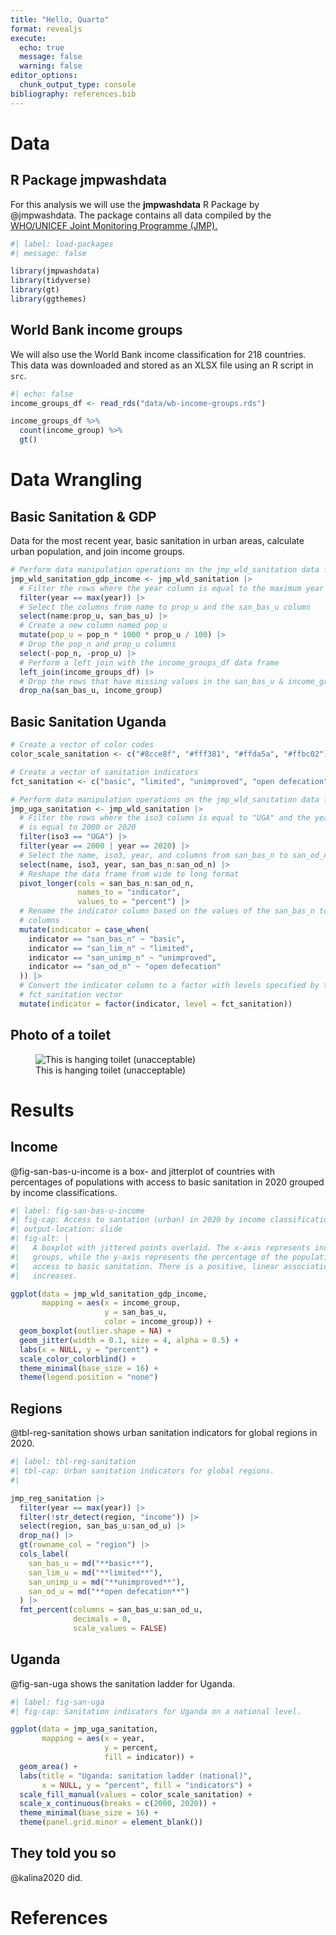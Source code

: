 ```yaml
---
title: "Hello, Quarto"
format: revealjs 
execute: 
  echo: true
  message: false
  warning: false
editor_options: 
  chunk_output_type: console
bibliography: references.bib
---
```


# Data

## R Package jmpwashdata

For this analysis we will use the **jmpwashdata** R Package by @jmpwashdata. The package contains all data compiled by the [WHO/UNICEF Joint Monitoring Programme (JMP).](http://washdata.org)

```r
#| label: load-packages
#| message: false

library(jmpwashdata)
library(tidyverse)
library(gt)
library(ggthemes)
```

## World Bank income groups

We will also use the World Bank income classification for 218 countries. This data was downloaded and stored as an XLSX file using an R script in `src`.

```r
#| echo: false
income_groups_df <- read_rds("data/wb-income-groups.rds")

```

```r
income_groups_df %>% 
  count(income_group) %>% 
  gt()
```

# Data Wrangling

## Basic Sanitation & GDP

Data for the most recent year, basic sanitation in urban areas, calculate urban population, and join income groups.

```r
# Perform data manipulation operations on the jmp_wld_sanitation data frame
jmp_wld_sanitation_gdp_income <- jmp_wld_sanitation |> 
  # Filter the rows where the year column is equal to the maximum year value
  filter(year == max(year)) |> 
  # Select the columns from name to prop_u and the san_bas_u column
  select(name:prop_u, san_bas_u) |> 
  # Create a new column named pop_u
  mutate(pop_u = pop_n * 1000 * prop_u / 100) |> 
  # Drop the pop_n and prop_u columns
  select(-pop_n, -prop_u) |> 
  # Perform a left join with the income_groups_df data frame
  left_join(income_groups_df) |> 
  # Drop the rows that have missing values in the san_bas_u & income_group cols
  drop_na(san_bas_u, income_group)

```

## Basic Sanitation Uganda

```r

# Create a vector of color codes
color_scale_sanitation <- c("#8cce8f", "#fff381", "#ffda5a", "#ffbc02")

# Create a vector of sanitation indicators
fct_sanitation <- c("basic", "limited", "unimproved", "open defecation")

# Perform data manipulation operations on the jmp_wld_sanitation data frame
jmp_uga_sanitation <- jmp_wld_sanitation |> 
  # Filter the rows where the iso3 column is equal to "UGA" and the year column 
  # is equal to 2000 or 2020
  filter(iso3 == "UGA") |> 
  filter(year == 2000 | year == 2020) |> 
  # Select the name, iso3, year, and columns from san_bas_n to san_od_n
  select(name, iso3, year, san_bas_n:san_od_n) |> 
  # Reshape the data frame from wide to long format
  pivot_longer(cols = san_bas_n:san_od_n, 
               names_to = "indicator", 
               values_to = "percent") |> 
  # Rename the indicator column based on the values of the san_bas_n to san_od_n
  # columns
  mutate(indicator = case_when(
    indicator == "san_bas_n" ~ "basic",
    indicator == "san_lim_n" ~ "limited",
    indicator == "san_unimp_n" ~ "unimproved",
    indicator == "san_od_n" ~ "open defecation"
  )) |> 
  # Convert the indicator column to a factor with levels specified by the 
  # fct_sanitation vector
  mutate(indicator = factor(indicator, level = fct_sanitation))

```

## Photo of a toilet

![This is hanging toilet (unacceptable)](img/26473744850_32578ea50b_w.jpg)

# Results

## Income {.smaller}

@fig-san-bas-u-income is a box- and jitterplot of countries with percentages of populations with access to basic sanitation in 2020 grouped by income classifications.

```r
#| label: fig-san-bas-u-income
#| fig-cap: Access to santation (urban) in 2020 by income classifications.
#| output-location: slide
#| fig-alt: |
#|   A boxplot with jittered points overlaid. The x-axis represents income 
#|   groups, while the y-axis represents the percentage of the population with 
#|   access to basic sanitation. There is a positive, linear association
#|   increases.

ggplot(data = jmp_wld_sanitation_gdp_income,
       mapping = aes(x = income_group, 
                     y = san_bas_u, 
                     color = income_group)) +
  geom_boxplot(outlier.shape = NA) +
  geom_jitter(width = 0.1, size = 4, alpha = 0.5) +
  labs(x = NULL, y = "percent") +
  scale_color_colorblind() +
  theme_minimal(base_size = 16) +
  theme(legend.position = "none")
```

## Regions

@tbl-reg-sanitation shows urban sanitation indicators for global regions in 2020.

```r
#| label: tbl-reg-sanitation
#| tbl-cap: Urban sanitation indicators for global regions.
#| 

jmp_reg_sanitation |> 
  filter(year == max(year)) |> 
  filter(!str_detect(region, "income")) |> 
  select(region, san_bas_u:san_od_u) |> 
  drop_na() |> 
  gt(rowname_col = "region") |> 
  cols_label(
    san_bas_u = md("**basic**"),
    san_lim_u = md("**limited**"),
    san_unimp_u = md("**unimproved**"),
    san_od_u = md("**open defecation**")
  ) |> 
  fmt_percent(columns = san_bas_u:san_od_u,
              decimals = 0, 
              scale_values = FALSE) 

```

## Uganda

@fig-san-uga shows the sanitation ladder for Uganda.

```r
#| label: fig-san-uga
#| fig-cap: Sanitation indicators for Uganda on a national level.

ggplot(data = jmp_uga_sanitation, 
       mapping = aes(x = year, 
                     y = percent, 
                     fill = indicator)) +
  geom_area() +
  labs(title = "Uganda: sanitation ladder (national)",
       x = NULL, y = "percent", fill = "indicators") +
  scale_fill_manual(values = color_scale_sanitation) +
  scale_x_continuous(breaks = c(2000, 2020)) +
  theme_minimal(base_size = 16) +
  theme(panel.grid.minor = element_blank()) 

```

## They told you so

@kalina2020 did.

# References
